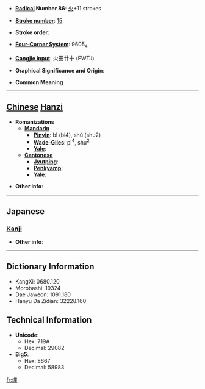 * '''[[Wiktionary:Chinese radical index| Radical]] Number 86''': [[Wiktionary:Chinese radical index 火|火]]+11 strokes

* '''[[Wiktionary:Chinese total strokes index|Stroke number]]''': [[Wiktionary:Chinese total strokes index 15|15]]

* '''Stroke order''': 

* '''[[Wiktionary:Chinese four corner index|Four-Corner System]]''': 9605<sub>4</sub>

* '''[[Wiktionary:Chinese Cangjie index|Cangjie input]]''': 火田廿十 (FWTJ)

* '''Graphical Significance and Origin''': 

* '''Common Meaning'''

----

== [[Chinese]] [[Hanzi]] ==

* '''Romanizations'''
** '''[[Mandarin]]'''
*** '''[[Pinyin]]''': bì (bi4), shú (shu2)
*** '''[[Wade-Giles]]''': pi<sup>4</sup>, shu<sup>2</sup>
*** '''[[Yale]]''': 
** '''[[Cantonese]]'''
*** '''[[Jyutping]]''':
*** '''[[Penkyamp]]''': 
*** '''[[Yale]]''': 

* '''Other info''': 

----

==Japanese==
===[[Kanji]]===
{{kanji|on readings=[[ひつ]] (hitsu), [[ひち]] (hichi)|kun readings=}}

* '''Other info''':  

----

== Dictionary Information ==

* KangXi: 0680.120
* Morobashi: 19324
* Dae Jaweon: 1091.180
* Hanyu Da Zidian: 32228.160

== Technical Information ==

* '''Unicode''':
** Hex: 719A
** Decimal: 29082
* '''Big5''':
** Hex: E667
** Decimal: 58983

[[fr:熚]]